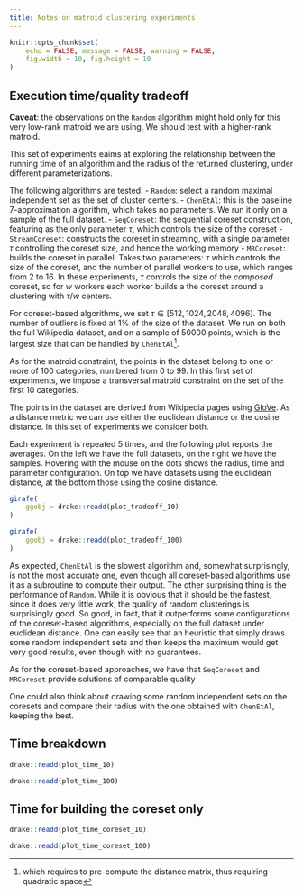```yaml
---
title: Notes on matroid clustering experiments
---
```


```r
knitr::opts_chunk$set(
    echo = FALSE, message = FALSE, warning = FALSE,
    fig.width = 10, fig.height = 10
)
```

## Execution time/quality tradeoff

**Caveat**: the observations on the `Random` algorithm might hold only for this very low-rank
matroid we are using. We should test with a higher-rank matroid.

This set of experiments eaims at exploring the relationship between
the running time of an algorithm and the radius of the returned clustering,
under different parameterizations.

The following algorithms are tested:
- `Random`: select a random maximal independent set as 
   the set of cluster centers.
- `ChenEtAl`: this is the baseline 7-approximation algorithm, which takes
  no parameters. We run it only on a sample of the full dataset.
- `SeqCoreset`: the sequential coreset construction, featuring as the only
  parameter $\tau$, which controls the size of the coreset
- `StreamCoreset`: constructs the coreset in streaming, with a single parameter
  $\tau$ controlling the coreset size, and hence the working memory
- `MRCoreset`: builds the coreset in parallel. Takes two parameters:
  $\tau$ which controls the size of the coreset, and the number of parallel
  workers to use, which ranges from 2 to 16.
  In these experiments, $\tau$ controls the size of the _composed_ coreset, so for
  $w$ workers each worker builds a the coreset around a clustering with $\tau/w$ centers.

For coreset-based algorithms, we set $\tau \in [512, 1024, 2048, 4096]$.
The number of outliers is fixed at $1\%$ of the size of the dataset.
We run on both the full Wikipedia dataset, and on a sample of 50000
points, which is the largest size that can be handled by
`ChenEtAl`^[which requires to pre-compute the distance matrix, thus requiring quadratic space].

As for the matroid constraint, the points in the dataset belong to one or more
of 100 categories, numbered from 0 to 99. 
In this first set of experiments, we impose a transversal matroid constraint
on the set of the first 10 categories.

The points in the dataset are derived from
Wikipedia pages using [GloVe](https://nlp.stanford.edu/projects/glove/).
As a distance metric we can use either the euclidean distance or the 
cosine distance.
In this set of experiments we consider both.

Each experiment is repeated 5 times, and the following plot
reports the averages. On the left we have the full datasets,
on the right we have the samples.
Hovering with the mouse on the dots shows the radius, time and parameter configuration.
On top we have datasets using the euclidean distance, at the bottom those using the cosine distance.

```r
girafe(
    ggobj = drake::readd(plot_tradeoff_10)
)
```

```r
girafe(
    ggobj = drake::readd(plot_tradeoff_100)
)
```

As expected, `ChenEtAl` is the slowest algorithm and, somewhat surprisingly, is not the most accurate one,
even though all coreset-based algorithms use it as a subroutine to compute their output.
The other surprising thing is the performance of `Random`.
While it is obvious that it should be the fastest, since it does very little work, the quality of
random clusterings is surprisingly good.
So good, in fact, that it outperforms some configurations of the coreset-based algorithms, especially
on the full dataset under euclidean distance.
One can easily see that an heuristic that simply draws some random independent sets and then keeps the maximum 
would get very good results, even though with no guarantees.

As for the coreset-based approaches, we have that `SeqCoreset` and `MRCoreset` provide solutions of comparable quality

One could also think about drawing some random independent sets on the coresets and compare their radius with the
one obtained with `ChenEtAl`, keeping the best.

## Time breakdown

```r
drake::readd(plot_time_10)
```

```r
drake::readd(plot_time_100)
```

## Time for building the coreset only

```r
drake::readd(plot_time_coreset_10)
```

```r
drake::readd(plot_time_coreset_100)
```


